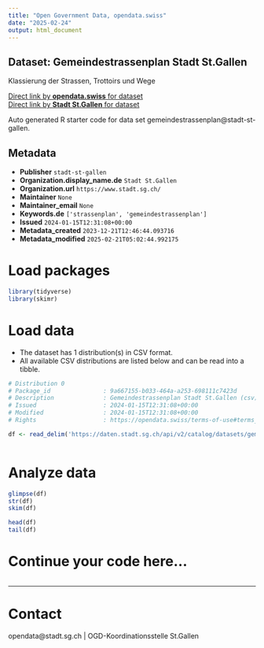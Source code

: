 ```yaml
---
title: "Open Government Data, opendata.swiss"
date: "2025-02-24"
output: html_document
---
```


## Dataset: Gemeindestrassenplan Stadt St.Gallen

Klassierung der Strassen, Trottoirs und Wege

[Direct link by **opendata.swiss** for dataset](https://opendata.swiss/de/dataset/gemeindestrassenplan)<br>
[Direct link by **Stadt St.Gallen** for dataset](https://daten.stadt.sg.ch/explore/dataset/gemeindestrassenplan/)

Auto generated R starter code for data set gemeindestrassenplan@stadt-st-gallen.

## Metadata

- **Publisher** `stadt-st-gallen`
- **Organization.display_name.de** `Stadt St.Gallen`
- **Organization.url** `https://www.stadt.sg.ch/`
- **Maintainer** `None`
- **Maintainer_email** `None`
- **Keywords.de** `['strassenplan', 'gemeindestrassenplan']`
- **Issued** `2024-01-15T12:31:08+00:00`
- **Metadata_created** `2023-12-21T12:46:44.093716`
- **Metadata_modified** `2025-02-21T05:02:44.992175`


# Load packages

```r

library(tidyverse)
library(skimr)

```

# Load data

-   The dataset has 1 distribution(s) in CSV format.
-   All available CSV distributions are listed below and can be read into a tibble.

```r

# Distribution 0
# Package_id               : 9a667155-b033-464a-a253-698111c7423d
# Description              : Gemeindestrassenplan Stadt St.Gallen (csv)
# Issued                   : 2024-01-15T12:31:08+00:00
# Modified                 : 2024-01-15T12:31:08+00:00
# Rights                   : https://opendata.swiss/terms-of-use#terms_by

df <- read_delim('https://daten.stadt.sg.ch/api/v2/catalog/datasets/gemeindestrassenplan/exports/csv?use_labels=true')



```

# Analyze data

```r

glimpse(df)
str(df)
skim(df)

head(df)
tail(df)

```

# Continue your code here...

```r

```

------------------------------------------------------------------------

# Contact

opendata@stadt.sg.ch | OGD-Koordinationsstelle St.Gallen

